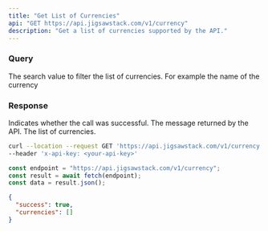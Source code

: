 ```yaml
---
title: "Get List of Currencies"
api: "GET https://api.jigsawstack.com/v1/currency"
description: "Get a list of currencies supported by the API."
---
```


### Query

<ParamField query="search_value" type="string">
  The search value to filter the list of currencies. For example the name of the
  currency
</ParamField>

<Snippet file="header.mdx" />

### Response

<ResponseField name="success" type="boolean">
  Indicates whether the call was successful.
</ResponseField>

<ResponseField name="message" type="string">
  The message returned by the API.
</ResponseField>

<ResponseField name="currencies" type="JSON">
  The list of currencies.
</ResponseField>

<RequestExample>

```bash cURL
curl --location --request GET 'https://api.jigsawstack.com/v1/currency' \
--header 'x-api-key: <your-api-key>'
```

```javascript Node.js
const endpoint = "https://api.jigsawstack.com/v1/currency";
const result = await fetch(endpoint);
const data = result.json();
```

</RequestExample>

<ResponseExample>

```json Response
{
  "success": true,
  "currencies": []
}
```

</ResponseExample>
